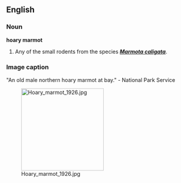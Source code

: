==English==

===Noun===
'''hoary marmot'''
# Any of the small rodents from the species '''''[[Marmota caligata]]'''''.

===Image caption===
"An old male northern hoary marmot at bay." - National Park Service

[[Image:Hoary_marmot_1926.jpg|220px]]